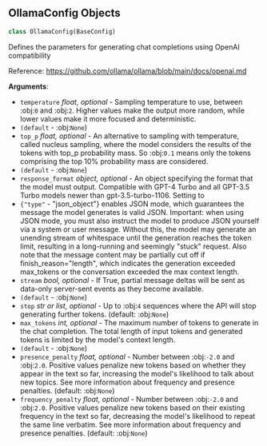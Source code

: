 <a id="camel.configs.ollama_config"></a>

<a id="camel.configs.ollama_config.OllamaConfig"></a>

## OllamaConfig Objects

```python
class OllamaConfig(BaseConfig)
```

Defines the parameters for generating chat completions using OpenAI
compatibility

Reference: https://github.com/ollama/ollama/blob/main/docs/openai.md

**Arguments**:

- `temperature` _float, optional_ - Sampling temperature to use, between
  :obj:`0` and :obj:`2`. Higher values make the output more random,
  while lower values make it more focused and deterministic.
- `(default` - :obj:`None`)
- `top_p` _float, optional_ - An alternative to sampling with temperature,
  called nucleus sampling, where the model considers the results of
  the tokens with top_p probability mass. So :obj:`0.1` means only
  the tokens comprising the top 10% probability mass are considered.
- `(default` - :obj:`None`)
- `response_format` _object, optional_ - An object specifying the format
  that the model must output. Compatible with GPT-4 Turbo and all
  GPT-3.5 Turbo models newer than gpt-3.5-turbo-1106. Setting to
- `{"type"` - "json_object"} enables JSON mode, which guarantees the
  message the model generates is valid JSON. Important: when using
  JSON mode, you must also instruct the model to produce JSON
  yourself via a system or user message. Without this, the model
  may generate an unending stream of whitespace until the generation
  reaches the token limit, resulting in a long-running and seemingly
  "stuck" request. Also note that the message content may be
  partially cut off if finish_reason="length", which indicates the
  generation exceeded max_tokens or the conversation exceeded the
  max context length.
- `stream` _bool, optional_ - If True, partial message deltas will be sent
  as data-only server-sent events as they become available.
- `(default` - :obj:`None`)
- `stop` _str or list, optional_ - Up to :obj:`4` sequences where the API
  will stop generating further tokens. (default: :obj:`None`)
- `max_tokens` _int, optional_ - The maximum number of tokens to generate
  in the chat completion. The total length of input tokens and
  generated tokens is limited by the model's context length.
- `(default` - :obj:`None`)
- `presence_penalty` _float, optional_ - Number between :obj:`-2.0` and
  :obj:`2.0`. Positive values penalize new tokens based on whether
  they appear in the text so far, increasing the model's likelihood
  to talk about new topics. See more information about frequency and
  presence penalties. (default: :obj:`None`)
- `frequency_penalty` _float, optional_ - Number between :obj:`-2.0` and
  :obj:`2.0`. Positive values penalize new tokens based on their
  existing frequency in the text so far, decreasing the model's
  likelihood to repeat the same line verbatim. See more information
  about frequency and presence penalties. (default: :obj:`None`)

